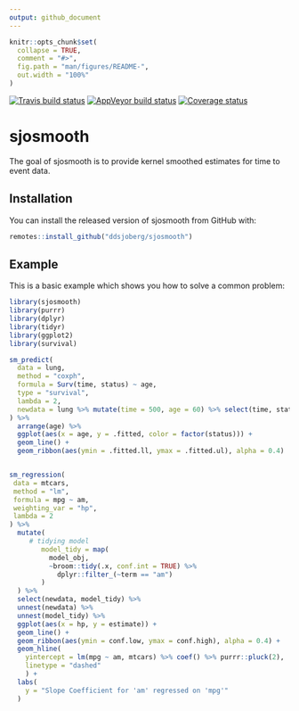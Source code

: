 ```yaml
---
output: github_document
---
```


<!-- README.md is generated from README.Rmd. Please edit that file -->

```r
knitr::opts_chunk$set(
  collapse = TRUE,
  comment = "#>",
  fig.path = "man/figures/README-",
  out.width = "100%"
)
```

[![Travis build status](https://travis-ci.org/ddsjoberg/sjosmooth.svg?branch=master)](https://travis-ci.org/ddsjoberg/sjosmooth)
[![AppVeyor build status](https://ci.appveyor.com/api/projects/status/github/ddsjoberg/sjosmooth?branch=master&svg=true)](https://ci.appveyor.com/project/ddsjoberg/sjosmooth)
[![Coverage status](https://codecov.io/gh/ddsjoberg/sjosmooth/branch/master/graph/badge.svg)](https://codecov.io/github/ddsjoberg/sjosmooth?branch=master)

# sjosmooth

The goal of sjosmooth is to provide kernel smoothed estimates for time to event data.

## Installation

You can install the released version of sjosmooth from GitHub with:

``` r
remotes::install_github("ddsjoberg/sjosmooth")
```

## Example

This is a basic example which shows you how to solve a common problem:

```r
library(sjosmooth)
library(purrr)
library(dplyr)
library(tidyr)
library(ggplot2)
library(survival)

sm_predict(
  data = lung,
  method = "coxph",
  formula = Surv(time, status) ~ age,
  type = "survival",
  lambda = 2,
  newdata = lung %>% mutate(time = 500, age = 60) %>% select(time, status, age) %>% distinct()
) %>%
  arrange(age) %>%
  ggplot(aes(x = age, y = .fitted, color = factor(status))) +
  geom_line() +
  geom_ribbon(aes(ymin = .fitted.ll, ymax = .fitted.ul), alpha = 0.4)


sm_regression(
 data = mtcars,
 method = "lm",
 formula = mpg ~ am,
 weighting_var = "hp",
 lambda = 2
) %>% 
  mutate(
     # tidying model
        model_tidy = map(
          model_obj,
          ~broom::tidy(.x, conf.int = TRUE) %>%
            dplyr::filter_(~term == "am")
        )
  ) %>%
  select(newdata, model_tidy) %>% 
  unnest(newdata) %>% 
  unnest(model_tidy) %>% 
  ggplot(aes(x = hp, y = estimate)) + 
  geom_line() + 
  geom_ribbon(aes(ymin = conf.low, ymax = conf.high), alpha = 0.4) +
  geom_hline(
    yintercept = lm(mpg ~ am, mtcars) %>% coef() %>% purrr::pluck(2),
    linetype = "dashed"
    ) +
  labs(
    y = "Slope Coefficient for 'am' regressed on 'mpg'"
  )
```
